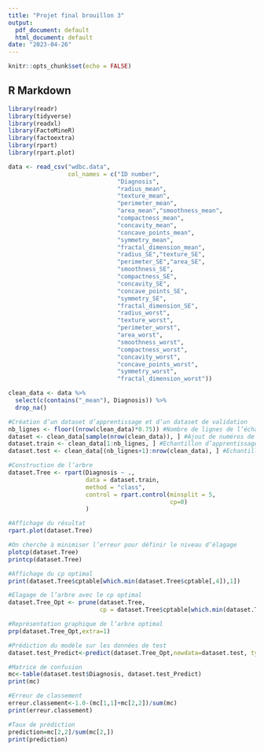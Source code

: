 ```yaml
---
title: "Projet final brouillon 3"
output:
  pdf_document: default
  html_document: default
date: "2023-04-26"
---
```


```r
knitr::opts_chunk$set(echo = FALSE)
```

## R Markdown

```r
library(readr)
library(tidyverse)
library(readxl)
library(FactoMineR)
library(factoextra)
library(rpart)
library(rpart.plot)

data <- read_csv("wdbc.data", 
                 col_names = c("ID number",
                               "Diagnosis",
                               "radius_mean",
                               "texture_mean",
                               "perimeter_mean",
                               "area_mean","smoothness_mean",
                               "compactness_mean",
                               "concavity_mean",
                               "concave_points_mean",
                               "symmetry_mean",
                               "fractal_dimension_mean",
                               "radius_SE","texture_SE",
                               "perimeter_SE","area_SE",
                               "smoothness_SE",
                               "compactness_SE",
                               "concavity_SE",
                               "concave_points_SE",
                               "symmetry_SE",
                               "fractal_dimension_SE",
                               "radius_worst",
                               "texture_worst",
                               "perimeter_worst",
                               "area_worst",
                               "smoothness_worst",
                               "compactness_worst",
                               "concavity_worst",
                               "concave_points_worst",
                               "symmetry_worst",
                               "fractal_dimension_worst"))

clean_data <- data %>% 
  select(c(contains("_mean"), Diagnosis)) %>% 
  drop_na()
```

```r
#Création d’un dataset d’apprentissage et d’un dataset de validation
nb_lignes <- floor((nrow(clean_data)*0.75)) #Nombre de lignes de l’échantillon d’apprentissage : 75% du dataset
dataset <- clean_data[sample(nrow(clean_data)), ] #Ajout de numéros de lignes
dataset.train <- clean_data[1:nb_lignes, ] #Echantillon d’apprentissage
dataset.test <- clean_data[(nb_lignes+1):nrow(clean_data), ] #Echantillon de test
```

```r
#Construction de l’arbre
dataset.Tree <- rpart(Diagnosis ~ ., 
                      data = dataset.train,
                      method = "class", 
                      control = rpart.control(minsplit = 5,
                                              cp=0)
                      )

#Affichage du résultat
rpart.plot(dataset.Tree)

#On cherche à minimiser l’erreur pour définir le niveau d’élagage
plotcp(dataset.Tree)
printcp(dataset.Tree)
```
```r
#Affichage du cp optimal
print(dataset.Tree$cptable[which.min(dataset.Tree$cptable[,4]),1])
```

```r
#Elagage de l’arbre avec le cp optimal
dataset.Tree_Opt <- prune(dataset.Tree,
                          cp = dataset.Tree$cptable[which.min(dataset.Tree$cptable[,4]),1])

#Représentation graphique de l’arbre optimal
prp(dataset.Tree_Opt,extra=1)
```
```r
#Prédiction du modèle sur les données de test
dataset.test_Predict<-predict(dataset.Tree_Opt,newdata=dataset.test, type= "class")

#Matrice de confusion
mc<-table(dataset.test$Diagnosis, dataset.test_Predict)
print(mc)
```
```r
#Erreur de classement
erreur.classement<-1.0-(mc[1,1]+mc[2,2])/sum(mc)
print(erreur.classement)
```

```r
#Taux de prédiction
prediction=mc[2,2]/sum(mc[2,])
print(prediction)
```

